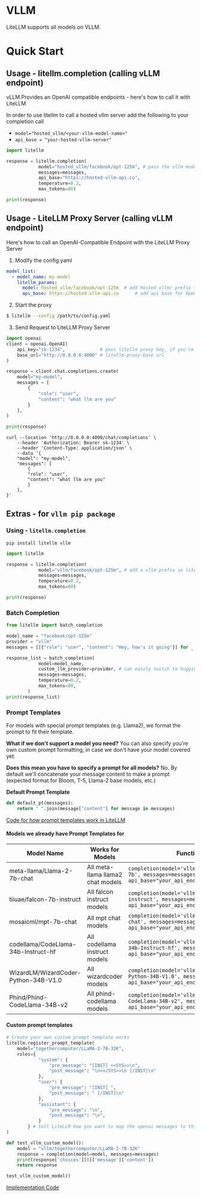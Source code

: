 


# VLLM

LiteLLM supports all models on VLLM.

# Quick Start

## Usage - litellm.completion (calling vLLM endpoint)
vLLM Provides an OpenAI compatible endpoints - here's how to call it with LiteLLM 

In order to use litellm to call a hosted vllm server add the following to your completion call

* `model="hosted_vllm/<your-vllm-model-name>"` 
* `api_base = "your-hosted-vllm-server"`

```python
import litellm 

response = litellm.completion(
            model="hosted_vllm/facebook/opt-125m", # pass the vllm model name
            messages=messages,
            api_base="https://hosted-vllm-api.co",
            temperature=0.2,
            max_tokens=80)

print(response)
```


## Usage -  LiteLLM Proxy Server (calling vLLM endpoint)

Here's how to call an OpenAI-Compatible Endpoint with the LiteLLM Proxy Server

1. Modify the config.yaml 

  ```yaml
  model_list:
    - model_name: my-model
      litellm_params:
        model: hosted_vllm/facebook/opt-125m  # add hosted_vllm/ prefix to route as OpenAI provider
        api_base: https://hosted-vllm-api.co      # add api base for OpenAI compatible provider
  ```

2. Start the proxy 

  ```bash
  $ litellm --config /path/to/config.yaml
  ```

3. Send Request to LiteLLM Proxy Server

  <Tabs>

  <TabItem value="openai" label="OpenAI Python v1.0.0+">

  ```python
  import openai
  client = openai.OpenAI(
      api_key="sk-1234",             # pass litellm proxy key, if you're using virtual keys
      base_url="http://0.0.0.0:4000" # litellm-proxy-base url
  )

  response = client.chat.completions.create(
      model="my-model",
      messages = [
          {
              "role": "user",
              "content": "what llm are you"
          }
      ],
  )

  print(response)
  ```
  </TabItem>

  <TabItem value="curl" label="curl">

  ```shell
  curl --location 'http://0.0.0.0:4000/chat/completions' \
      --header 'Authorization: Bearer sk-1234' \
      --header 'Content-Type: application/json' \
      --data '{
      "model": "my-model",
      "messages": [
          {
          "role": "user",
          "content": "what llm are you"
          }
      ],
  }'
  ```
  </TabItem>

  </Tabs>


## Extras - for `vllm pip package`
### Using - `litellm.completion`

```
pip install litellm vllm
```
```python
import litellm 

response = litellm.completion(
            model="vllm/facebook/opt-125m", # add a vllm prefix so litellm knows the custom_llm_provider==vllm
            messages=messages,
            temperature=0.2,
            max_tokens=80)

print(response)
```


### Batch Completion

```python
from litellm import batch_completion

model_name = "facebook/opt-125m"
provider = "vllm"
messages = [[{"role": "user", "content": "Hey, how's it going"}] for _ in range(5)]

response_list = batch_completion(
            model=model_name, 
            custom_llm_provider=provider, # can easily switch to huggingface, replicate, together ai, sagemaker, etc.
            messages=messages,
            temperature=0.2,
            max_tokens=80,
        )
print(response_list)
```
### Prompt Templates

For models with special prompt templates (e.g. Llama2), we format the prompt to fit their template.

**What if we don't support a model you need?**
You can also specify you're own custom prompt formatting, in case we don't have your model covered yet. 

**Does this mean you have to specify a prompt for all models?**
No. By default we'll concatenate your message content to make a prompt (expected format for Bloom, T-5, Llama-2 base models, etc.)

**Default Prompt Template**
```python
def default_pt(messages):
    return " ".join(message["content"] for message in messages)
```

[Code for how prompt templates work in LiteLLM](https://github.com/BerriAI/litellm/blob/main/litellm/llms/prompt_templates/factory.py)


#### Models we already have Prompt Templates for

| Model Name                           | Works for Models                  | Function Call                                                                                                    |
|--------------------------------------|-----------------------------------|------------------------------------------------------------------------------------------------------------------|
| meta-llama/Llama-2-7b-chat           | All meta-llama llama2 chat models | `completion(model='vllm/meta-llama/Llama-2-7b', messages=messages, api_base="your_api_endpoint")`                |
| tiiuae/falcon-7b-instruct            | All falcon instruct models        | `completion(model='vllm/tiiuae/falcon-7b-instruct', messages=messages, api_base="your_api_endpoint")`            |
| mosaicml/mpt-7b-chat                 | All mpt chat models               | `completion(model='vllm/mosaicml/mpt-7b-chat', messages=messages, api_base="your_api_endpoint")`                 |
| codellama/CodeLlama-34b-Instruct-hf  | All codellama instruct models     | `completion(model='vllm/codellama/CodeLlama-34b-Instruct-hf', messages=messages, api_base="your_api_endpoint")`  |
| WizardLM/WizardCoder-Python-34B-V1.0 | All wizardcoder models            | `completion(model='vllm/WizardLM/WizardCoder-Python-34B-V1.0', messages=messages, api_base="your_api_endpoint")` |
| Phind/Phind-CodeLlama-34B-v2         | All phind-codellama models        | `completion(model='vllm/Phind/Phind-CodeLlama-34B-v2', messages=messages, api_base="your_api_endpoint")`         |

#### Custom prompt templates

```python 
# Create your own custom prompt template works 
litellm.register_prompt_template(
	model="togethercomputer/LLaMA-2-7B-32K",
	roles={
            "system": {
                "pre_message": "[INST] <<SYS>>\n",
                "post_message": "\n<</SYS>>\n [/INST]\n"
            },
            "user": { 
                "pre_message": "[INST] ",
                "post_message": " [/INST]\n"
            }, 
            "assistant": {
                "pre_message": "\n",
                "post_message": "\n",
            }
        } # tell LiteLLM how you want to map the openai messages to this model
)

def test_vllm_custom_model():
    model = "vllm/togethercomputer/LLaMA-2-7B-32K"
    response = completion(model=model, messages=messages)
    print(response['choices'][0]['message']['content'])
    return response

test_vllm_custom_model()
```

[Implementation Code](https://github.com/BerriAI/litellm/blob/6b3cb1898382f2e4e80fd372308ea232868c78d1/litellm/utils.py#L1414)

